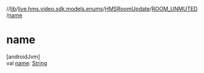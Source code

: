 //[lib](../../../../index)/[live.hms.video.sdk.models.enums](../../index)/[HMSRoomUpdate](../index)/[ROOM_UNMUTED](index)/[name](name)

# name

[androidJvm]\
val [name](name): [String](https://kotlinlang.org/api/latest/jvm/stdlib/kotlin/-string/index.html)
